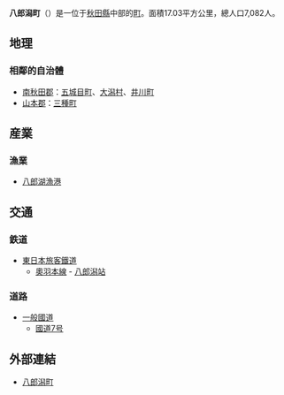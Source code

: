 {{Unreferenced|time=2021-01-31T08:33:25+00:00}}
{{日本町村|
自治體名=八郎潟|
町村=町|
圖像=[[File:Murkumo_no_Taki.JPG|240px]]|
圖像說明=[[叢雲瀑布|叢雲瀑布]]（觀音瀑布）|
町村章=[[File:Emblem_of_Hachirogata,_Akita.svg|100px]]|
日文原名=八郎潟町|
平假名=はちろうがたまち|
羅馬字拼音=Hachirōgata-machi|
都道府縣=秋田縣|
支廳=|
郡=南秋田郡|
編號=05363-5|
面積=17.03|
邊界未定=有|
人口=7,082|
統計時間=2007年4月30日|
自治體=[[五城目町|五城目町]]、[[大潟村|大潟村]]、[[三種町|三種町]]|
樹=[[欅|欅]]|
花=[[皋月杜鵑|皋月杜鵑]]|
鳥=|
其他象徵物=|
其他象徵=|
郵遞區號=018-1692|
所在地=南秋田郡八郎潟町字大道80番地|
電話號碼=18-875-5800|
外部連結=http://www.town.hachirogata.akita.jp/|
經度=|
緯度=|
地圖=[[File:Hachirogata_in_Akita_Prefecture.png|250px]]|
註記=人口：[http://www.town.hachirogata.akita.jp/cgi-bin/odb-get.exe?WIT_template=AC010000&WIT_oid=icityv2::CommonGenre::1071&m=6&d= 八郎潟町廣報]|
}}
'''八郎潟町'''（{{jpn|j=八郎潟町|hg=はちろうがたまち|rm=Hachirōgata machi|f=y}}）是一位于[[秋田縣|秋田縣]]中部的[[町|町]]。面積17.03平方公里，總人口7,082人。

== 地理 ==
=== 相鄰的自治體 ===
*[[南秋田郡|南秋田郡]]：[[五城目町|五城目町]]、[[大潟村|大潟村]]、[[井川町|井川町]]
*[[山本郡|山本郡]]：[[三種町|三種町]]

== 産業 ==
=== 漁業 ===
*[[八郎湖漁港|八郎湖漁港]]


== 交通 ==
=== 鉄道 ===
* [[東日本旅客鐵道|東日本旅客鐵道]]
** [[奧羽本線|奧羽本線]] - [[八郎潟站|八郎潟站]]

=== 道路 ===
* [[一般國道|一般國道]]
** [[國道7号|國道7号]]


== 外部連結 ==
* [http://www.town.hachirogata.akita.jp/ 八郎潟町] {{Wayback|url=http://www.town.hachirogata.akita.jp/ |date=20201118151244 }} 

{{秋田縣}}{{Authority control}}